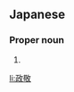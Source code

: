 ==Japanese==
{{ja-kanjitab|まさ|のり}}

===Proper noun===
{{ja-pos|まさのり|proper}}

# {{given name|male|lang=ja|sort=まさのり}}

[[li:政敬]]